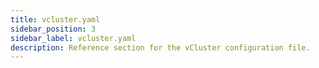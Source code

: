 ```yaml
---
title: vcluster.yaml
sidebar_position: 3
sidebar_label: vcluster.yaml
description: Reference section for the vCluster configuration file.
---
```


[comment]: # (grouping and ording of imports is based on the Google doc)

[comment]: # (exportKubeConfig)


[comment]: # (sync)


[comment]: # (observability)


[comment]: # (networking)


[comment]: # (plugin)


[comment]: # (plugins)


[comment]: # (controlPlane)


[comment]: # (controlPlane.backingStore)


[comment]: # (controlPlane.distro)


[comment]: # (controlPlane.hostPathMapper)


[comment]: # (controlPlane.coreDNS)


[comment]: # (controlPlane.virtualScheduler)

[comment]: # (controlPlane.proxy)

[comment]: # (controlPlane.service)

[comment]: # (controlPlane.ingress)

[comment]: # (controlPlane.statefulSet)

[comment]: # (controlPlane.observability)


[comment]: # (controlPlane.advanced  defaultImageRegistry, headlessService, serviceAccount, workloadServiceAccount, globalMetadata)


[comment]: # (policies)


[comment]: # (rbac)


[comment]: # (telemetry)


[comment]: # (experimental)


[comment]: # (platform)



[comment]: # (all imports by alpha)
















